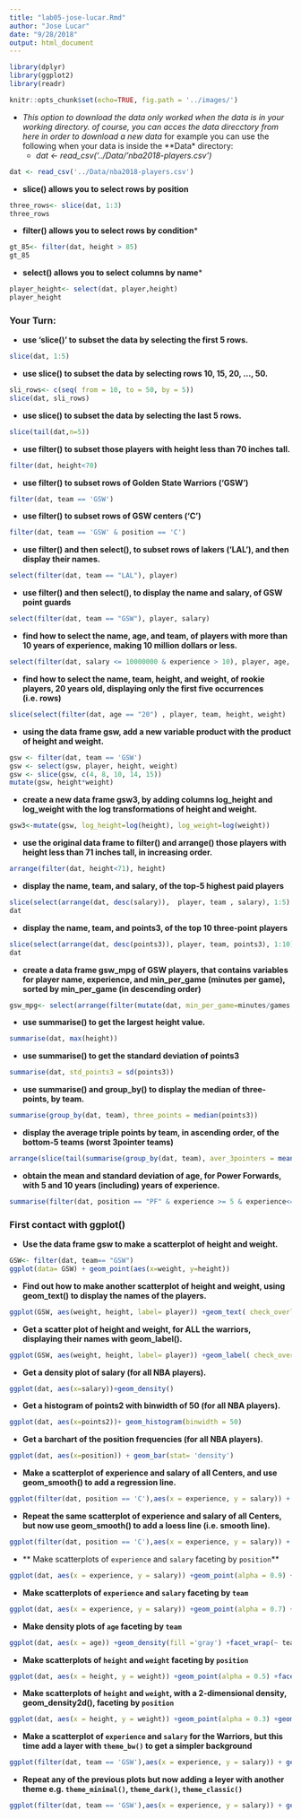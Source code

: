 ```yaml
---
title: "lab05-jose-lucar.Rmd"
author: "Jose Lucar"
date: "9/28/2018"
output: html_document
---
```

```r
library(dplyr)
library(ggplot2)
library(readr)
```



```r
knitr::opts_chunk$set(echo=TRUE, fig.path = '../images/')
```

- _This option to download the data only worked when the data is in your working directory. of course, you can acces the data direcctory from here in order to download a new data_ for example you can use the following when your data is inside the **Data* directory:
    - _dat <- read_csv('../Data/'nba2018-players.csv')_ 

```r
dat <- read_csv('../Data/nba2018-players.csv')
```

-  **slice()  allows you to select rows by position**

```r
three_rows<- slice(dat, 1:3)
three_rows
```

-  **filter()  allows you to select rows by condition***

```r
gt_85<- filter(dat, height > 85)
gt_85
```

-  **select()  allows you to select columns by name***

```r
player_height<- select(dat, player,height)
player_height
```

### Your Turn:

-  **use 'slice()' to subset the data by selecting the first 5 rows.**

```r
slice(dat, 1:5)
```

-   **use slice() to subset the data by selecting rows 10, 15, 20, …, 50.**

```r

sli_rows<- c(seq( from = 10, to = 50, by = 5))
slice(dat, sli_rows)
```

-   **use slice() to subset the data by selecting the last 5 rows.**

```r
slice(tail(dat,n=5))
```

-   **use filter() to subset those players with height less than 70 inches tall.**
    
```r
filter(dat, height<70)
```

-   **use filter() to subset rows of Golden State Warriors (‘GSW’)**
    
```r
filter(dat, team == 'GSW')
```

-   **use filter() to subset rows of GSW centers (‘C’)**
    
```r
filter(dat, team == 'GSW' & position == 'C')
```

-   **use filter() and then select(), to subset rows of lakers (‘LAL’), and then display their names.**
    
```r
select(filter(dat, team == "LAL"), player)
```

-   **use filter() and then select(), to display the name and salary, of GSW point guards**

```r
select(filter(dat, team == "GSW"), player, salary)
```

-   **find how to select the name, age, and team, of players with more than 10 years of experience, making 10 million dollars or less.**

```r
select(filter(dat, salary <= 10000000 & experience > 10), player, age, team)
```

-   **find how to select the name, team, height, and weight, of rookie players, 20 years old, displaying only the first five occurrences (i.e. rows)**

```r
slice(select(filter(dat, age == "20") , player, team, height, weight)   ,1:5)
```

-   **using the data frame gsw, add a new variable product with the product of height and weight.**

```r
gsw <- filter(dat, team == 'GSW')
gsw <- select(gsw, player, height, weight)
gsw <- slice(gsw, c(4, 8, 10, 14, 15))
mutate(gsw, height*weight)

```

-   **create a new data frame gsw3, by adding columns log_height and log_weight with the log transformations of height and weight.**

```r
gsw3<-mutate(gsw, log_height=log(height), log_weight=log(weight))
```

-   **use the original data frame to filter() and arrange() those players with height less than 71 inches tall, in increasing order.**

```r
arrange(filter(dat, height<71), height)
```

-   **display the name, team, and salary, of the top-5 highest paid players**

```r
slice(select(arrange(dat, desc(salary)),  player, team , salary), 1:5)
dat
```

-   **display the name, team, and points3, of the top 10 three-point players**

```r
slice(select(arrange(dat, desc(points3)), player, team, points3), 1:10)
dat
```

-   **create a data frame gsw_mpg of GSW players, that contains variables for player name, experience, and min_per_game (minutes per game), sorted by min_per_game (in descending order)**

```r
gsw_mpg<- select(arrange(filter(mutate(dat, min_per_game=minutes/games ), team=="GSW"), desc(min_per_game)), player, experience, min_per_game)
```

-   **use summarise() to get the largest height value.**

```r
summarise(dat, max(height))
```

-   **use summarise() to get the standard deviation of points3**

```r
summarise(dat, std_points3 = sd(points3))
```

-   **use summarise() and group_by() to display the median of three-points, by team.**

```r
summarise(group_by(dat, team), three_points = median(points3))
```

-   **display the average triple points by team, in ascending order, of the bottom-5 teams (worst 3pointer teams)**

```r
arrange(slice(tail(summarise(group_by(dat, team), aver_3pointers = mean(points3)), n=5)), aver_3pointers)
```

-   **obtain the mean and standard deviation of age, for Power Forwards, with 5 and 10 years (including) years of experience.**

```r
summarise(filter(dat, position == "PF" & experience >= 5 & experience<= 10) , mean_age= mean(age) , sd_age= sd(age))
```

### First contact with ggplot()

-   **Use the data frame gsw to make a scatterplot of height and weight.**

```r
GSW<- filter(dat, team== "GSW")
ggplot(data= GSW) + geom_point(aes(x=weight, y=height))
```

-   **Find out how to make another scatterplot of height and weight, using geom_text() to display the names of the players.**

```r
ggplot(GSW, aes(weight, height, label= player)) +geom_text( check_overlap = TRUE)
```

-   **Get a scatter plot of height and weight, for ALL the warriors, displaying their names with geom_label().**

```r
ggplot(GSW, aes(weight, height, label= player)) +geom_label( check_overlap = TRUE)
```

-   **Get a density plot of salary (for all NBA players).**

```r
ggplot(dat, aes(x=salary))+geom_density()
```

-  **Get a histogram of points2 with binwidth of 50 (for all NBA players).**

```r
ggplot(dat, aes(x=points2))+ geom_histogram(binwidth = 50)
```

-   **Get a barchart of the position frequencies (for all NBA players).**

```r
ggplot(dat, aes(x=position)) + geom_bar(stat= 'density')
```

-  **Make a scatterplot of experience and salary of all Centers, and use geom_smooth() to add a regression line.**

```r
ggplot(filter(dat, position == 'C'),aes(x = experience, y = salary)) + geom_point() +geom_smooth(method = lm) 
```

-  **Repeat the same scatterplot of experience and salary of all Centers, but now use geom_smooth() to add a loess line (i.e. smooth line).**

```r
ggplot(filter(dat, position == 'C'),aes(x = experience, y = salary)) + geom_point() +geom_smooth(method = loess) 

```


-  ** Make scatterplots of `experience` and `salary` faceting by `position`**
```r
ggplot(dat, aes(x = experience, y = salary)) +geom_point(alpha = 0.9) +facet_wrap(~ position)
```


-  **Make scatterplots of `experience` and `salary` faceting by `team`**

```r
ggplot(dat, aes(x = experience, y = salary)) +geom_point(alpha = 0.7) +facet_wrap(~ team)
```

-  **Make density plots of `age` faceting by `team`**

```r
ggplot(dat, aes(x = age)) +geom_density(fill ='gray') +facet_wrap(~ team)
```


-  **Make scatterplots of `height` and `weight` faceting by `position`**

```r
ggplot(dat, aes(x = height, y = weight)) +geom_point(alpha = 0.5) +facet_wrap(~ position)
```


- **Make scatterplots of `height` and `weight`, with a 2-dimensional density, geom_density2d(), faceting by `position`**

```r
ggplot(dat, aes(x = height, y = weight)) +geom_point(alpha = 0.3) +geom_density2d() +facet_wrap(~ position)

```


-  **Make a scatterplot of `experience` and `salary` for the Warriors, but this time add a layer with `theme_bw()` to get a simpler background**

```r

ggplot(filter(dat, team == 'GSW'),aes(x = experience, y = salary)) + geom_point() +theme_bw()
```


-  **Repeat any of the previous plots but now adding a leyer with another theme e.g. `theme_minimal()`, `theme_dark()`, `theme_classic()`**

```r
ggplot(filter(dat, team == 'GSW'),aes(x = experience, y = salary)) + geom_point() +theme_dark()
```


